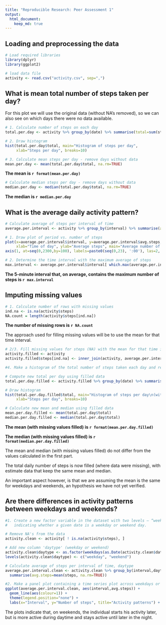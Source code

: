 ```yaml
---
title: "Reproducible Research: Peer Assessment 1"
output: 
  html_document:
    keep_md: true
---
```



## Loading and preprocessing the data

```r
# Load required libraries
library(dplyr)
library(ggplot2)

# load data file
activity <- read.csv("activity.csv", sep=",")
```

## What is mean total number of steps taken per day?

For this plot we will use the original data (without NA's removed), so we can also see on which days there were no data available.

```r
# 1. Calculate number of steps on each day
total.per.day <- activity %>% group_by(date) %>% summarise(total=sum(steps, na.rm=TRUE))

# 2. Draw histogram
hist(total.per.day$total, main="Histogram of steps per day", 
     xlab="Steps per day", breaks=10)

# 3. Calculate mean steps per day - remove days without data
mean.per.day <- mean(total.per.day$total, na.rm=TRUE)
```
**The mean is `r format(mean.per.day)`**

```r
# Calculate median steps per day - remove days without data
median.per.day <- median(total.per.day$total, na.rm=TRUE)
```
**The median is `r median.per.day`**

## What is the average daily activity pattern?

```r
# Calculate average of steps per interval of time
average.per.interval <- activity %>% group_by(interval) %>% summarise(avg.steps=mean(steps, na.rm=TRUE))

# 1. Draw plot of period vs. number of steps
plot(x=average.per.interval$interval, y=average.per.interval$avg.steps, type="l", xaxt="n",
     xlab="Time of day", ylab="Average steps", main="Average number of steps x time of day")
axis(1, at=seq(0,2300,by=100), labels=paste0(seq(0,23), ':00'), las=2, cex.axis=0.8)

# 2. Determine the time interval with the maximum average of steps
max.interval <- average.per.interval$interval[ which.max(average.per.interval$avg.steps) ]
```
**The 5-minute interval that, on average, contains the maximum number of steps is `r max.interval`**

## Imputing missing values
```r
# 1. Calculate number of rows with missing values
ind.na <- is.na(activity$steps)
NA.count = length(activity$steps[ind.na])
```
**The number of missing rows is `r NA.count`**

The approach used for filling missing values will be to use the mean for that time interval.

```r
# 2/3. Fill missing values for steps (NA) with the mean for that time interval
activity.filled <- activity
activity.filled$steps[ind.na] <- inner_join(activity, average.per.interval, by="interval")$avg.steps[ind.na]

#4. Make a histogram of the total number of steps taken each day and report the mean and median

# Compute new total per day using filled data
total.per.day.filled <- activity.filled %>% group_by(date) %>% summarise(total=sum(steps))

# Draw histogram
hist(total.per.day.filled$total, main="Histogram of steps per day\n(with missing values filled)", 
     xlab="Steps per day", breaks=10)

# Calculate new mean and median using filled data
mean.per.day.filled <- mean(total.per.day$total)
median.per.day.filled <- median(total.per.day$total)
```

**The mean (with missing values filled) is `r format(mean.per.day.filled)`**

**The median (with missing values filled) is `r format(median.per.day.filled)`**

The mean and median (with missing values filled) do not differ from the values calculated in the first part.

The total daily number of steps is now filled (where data were missing), with estimate data that keep the same mean and median.

An important aspect however, is that we are assuming the mean is the same for weekdays and weekends, an hypothesis we have not yet verified.

## Are there differences in activity patterns between weekdays and weekends?

```r
#1. Create a new factor variable in the dataset with two levels – “weekday” and “weekend” 
#   indicating whether a given date is a weekday or weekend day.

# Remove NA's from the data
activity.clean <- activity[ ! is.na(activity$steps), ]

# Add new column 'daytype' (weekday or weekend)
activity.clean$daytype <- as.factor(weekdays(as.Date(activity.clean$date)) %in% c("Saturday", "Sunday"))
levels(activity.clean$daytype) <- c("weekday", "weekend")

# Calculate average of steps per interval of time, daytype
average.per.interval.clean <- activity.clean %>% group_by(interval,daytype) %>% 
  summarise(avg.steps=mean(steps, na.rm=TRUE))

#2. Make a panel plot containing a time series plot across weekdays or weekends
ggplot(average.per.interval.clean, aes(interval,avg.steps)) + 
  geom_line(aes(colour=1)) +
  theme(legend.position="none") +
  labs(x="Interval", y="Number of steps", title="Activity patterns") + facet_grid(daytype~.)
```

The plots indicate that, on weekends, the individual starts his activity later, but is more active during daytime and stays active until later in the night.